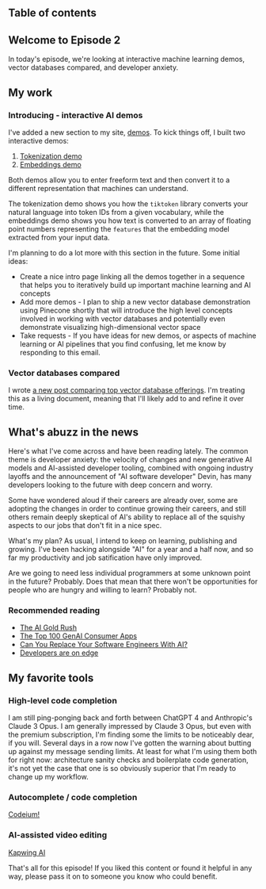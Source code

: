 



## Table of contents

## Welcome to Episode 2 

In today's episode, we're looking at interactive machine learning demos, vector databases compared, and developer anxiety.

## My work 

### Introducing - interactive AI demos

I've added a new section to my site, [demos](https://zackproser.com/demos). To kick things off, I built two interactive demos: 

1. [Tokenization demo](https://zackproser.com/demos/tokenize)
2. [Embeddings demo](https://zackproser.com/demos/embeddings)


Both demos allow you to enter freeform text and then convert it to a different representation that machines can understand. 

The tokenization demo shows you how the `tiktoken` library converts your natural language into token IDs from a given vocabulary, while the embeddings demo shows you how text is converted to an array of floating point numbers representing the `features` that the 
embedding model extracted from your input data.

I'm planning to do a lot more with this section in the future. Some initial ideas: 
* Create a nice intro page linking all the demos together in a sequence that helps you to iteratively build up important machine learning and AI concepts
* Add more demos - I plan to ship a new vector database demonstration using Pinecone shortly that will introduce the high level concepts involved in working with vector databases and potentially even demonstrate visualizing high-dimensional vector space
* Take requests - If you have ideas for new demos, or aspects of machine learning or AI pipelines that you find confusing, let me know by responding to this email.

### Vector databases compared

I wrote [a new post comparing top vector database offerings](https://zackproser.com/blog/vector-databases-compared). I'm treating this as a living document, meaning that I'll likely 
add to and refine it over time.

## What's abuzz in the news

Here's what I've come across and have been reading lately. The common theme is developer anxiety: the velocity of changes and new generative AI models and AI-assisted developer tooling, combined with ongoing 
industry layoffs and the announcement of "AI software developer" Devin, has many developers looking to the future with deep concern and worry. 

Some have wondered aloud if their careers are already over, some are adopting the changes in order to continue growing their careers, and still others remain deeply skeptical of AI's ability to replace all of the squishy aspects to our jobs that don't fit in a nice spec.

What's my plan? As usual, I intend to keep on learning, publishing and growing. I've been hacking alongside "AI" for a year and a half now, and so far my productivity and job satification have only improved. 

Are we going to need less individual programmers at some unknown point in the future? Probably. Does that mean that there won't be opportunities for people who are hungry and willing to learn? Probably not.

### Recommended reading

* [The AI Gold Rush](https://digitopoly.org/2024/03/07/the-ai-gold-rush/)
* [The Top 100 GenAI Consumer Apps](https://a16z.com/100-gen-ai-apps/)
* [Can You Replace Your Software Engineers With AI?](https://www.htormey.org/can-you-replace-your-software-engineers-with-ai/)
* [Developers are on edge](https://world.hey.com/dhh/developers-are-on-edge-4dfcf9c1)

## My favorite tools

### High-level code completion 

I am still ping-ponging back and forth between ChatGPT 4 and Anthropic's Claude 3 Opus. I am generally impressed by Claude 3 Opus, but even with the premium subscription, I'm finding some the limits to be noticeably dear, if you will. Several days in a row now I've gotten the 
warning about butting up against my message sending limits. At least for what I'm using them both for right now: architecture sanity checks and boilerplate code generation, it's not yet the case that one is so obviously superior that I'm ready to change up my workflow. 

### Autocomplete / code completion 

[Codeium!](/blog/codeium-review)

### AI-assisted video editing

[Kapwing AI](https://kapwing.com)

That's all for this episode! If you liked this content or found it helpful in any way, please pass it on to someone you know who could benefit.
